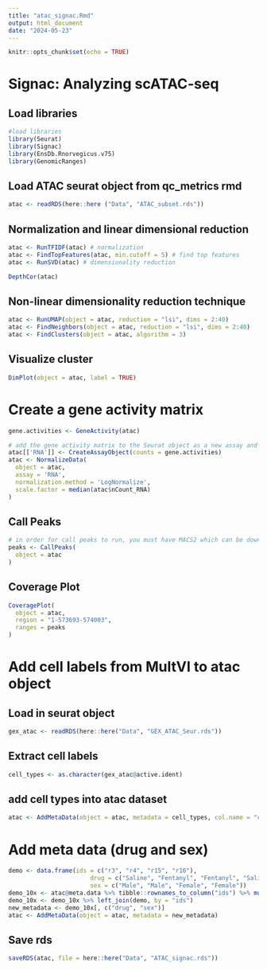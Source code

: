 ```yaml
---
title: "atac_signac.Rmd"
output: html_document
date: "2024-05-23"
---
```


```r
knitr::opts_chunk$set(echo = TRUE)
```

# Signac: Analyzing scATAC-seq 

## Load libraries 
```r
#load libraries
library(Seurat)
library(Signac)
library(EnsDb.Rnorvegicus.v75)
library(GenomicRanges)
```

## Load ATAC seurat object from qc_metrics rmd 
```r
atac <- readRDS(here::here ("Data", "ATAC_subset.rds"))
```

## Normalization and linear dimensional reduction 
```r
atac <- RunTFIDF(atac) # normalization 
atac <- FindTopFeatures(atac, min.cutoff = 5) # find top features 
atac <- RunSVD(atac) # dimensionality reduction 

DepthCor(atac)
```

## Non-linear dimensionality reduction technique 
```r
atac <- RunUMAP(object = atac, reduction = "lsi", dims = 2:40)
atac <- FindNeighbors(object = atac, reduction = "lsi", dims = 2:40)
atac <- FindClusters(object = atac, algorithm = 3)
```

## Visualize cluster 
```r
DimPlot(object = atac, label = TRUE)
```


# Create a gene activity matrix 
```r
gene.activities <- GeneActivity(atac)

# add the gene activity matrix to the Seurat object as a new assay and normalize it
atac[['RNA']] <- CreateAssayObject(counts = gene.activities)
atac <- NormalizeData(
  object = atac,
  assay = 'RNA',
  normalization.method = 'LogNormalize',
  scale.factor = median(atac$nCount_RNA)
)
```

## Call Peaks 
```r
# in order for call peaks to run, you must have MACS2 which can be downloaded by using the conda - "conda install bioconda::macs2" or pip - "pip install MACS2". 
peaks <- CallPeaks(
  object = atac
)
```

## Coverage Plot 
```r
CoveragePlot(
  object = atac,
  region = "1-573693-574003",
  ranges = peaks
)
```

# Add cell labels from MultVI to atac object 

## Load in seurat object 
```r
gex_atac <- readRDS(here::here("Data", "GEX_ATAC_Seur.rds"))
```

## Extract cell labels 
```r
cell_types <- as.character(gex_atac@active.ident)
```

## add cell types into atac dataset 
```r
atac <- AddMetaData(object = atac, metadata = cell_types, col.name = "celltype")
```

# Add meta data (drug and sex)
```r
demo <- data.frame(ids = c("r3", "r4", "r15", "r16"),
                       drug = c("Saline", "Fentanyl", "Fentanyl", "Saline"), 
                       sex = c("Male", "Male", "Female", "Female"))
demo_10x <- atac@meta.data %>% tibble::rownames_to_column("ids") %>% mutate(ids = gsub("_.*", "", ids))
demo_10x <- demo_10x %>% left_join(demo, by = "ids")
new_metadata <- demo_10x[, c("drug", "sex")]
atac <- AddMetaData(object = atac, metadata = new_metadata)
```

## Save rds 
```r
saveRDS(atac, file = here::here("Data", "ATAC_signac.rds"))
```


